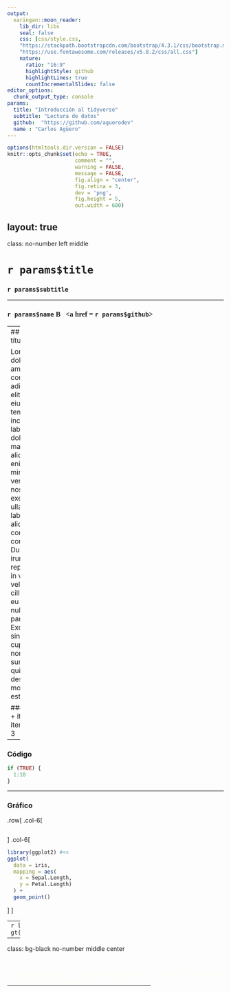 ```yaml
---
output:
  xaringan::moon_reader:
    lib_dir: libs
    seal: false
    css: [css/style.css,
    "https://stackpath.bootstrapcdn.com/bootstrap/4.3.1/css/bootstrap.min.css",
    "https://use.fontawesome.com/releases/v5.8.2/css/all.css"]
    nature:
      ratio: "16:9"
      highlightStyle: github
      highlightLines: true
      countIncrementalSlides: false
editor_options: 
  chunk_output_type: console
params:
  title: "Introducción al tidyverse"
  subtitle: "Lectura de datos"
  github:  "https://github.com/aguerodev"
  name : "Carlos Agüero"
---
```



```r
options(htmltools.dir.version = FALSE)
knitr::opts_chunk$set(echo = TRUE,
                      comment = "",
                      warning = FALSE,
                      message = FALSE,
                      fig.align = "center",
                      fig.retina = 3,
                      dev = 'png',
                      fig.height = 5,
                      out.width = 600)
```

layout: true
---
class: no-number left middle

# `r params$title`
### `r params$subtitle`

<hr>
<h3 style = "font-family: 'Just Another Hand', cursive;">
`r params$name` B &nbsp; <a href = `r params$github`><i class="fab fa-github blue"></i></a>
</h3> 

---
## Soy un título

Lorem ipsum dolor sit amet, consectetur adipiscing elit, sed do eiusmod tempor incididunt ut labore et dolore magna aliqua. Ut enim ad minim veniam, quis nostrud exercitation ullamco laboris nisi ut aliquip ex ea commodo consequat. Duis aute irure dolor in reprehenderit in voluptate velit esse cillum dolore eu fugiat nulla pariatur. Excepteur sint occaecat cupidatat non proident, sunt in culpa qui officia deserunt mollit anim id est laborum.

### Una lista
+ item 1
+ item 2
+ item 3

---

### Código

```r
if (TRUE) {
  1:10
}
```

---

### Gráfico

.row[
.col-6[
```r

```

]
.col-6[
```r
library(ggplot2) #<<
ggplot(
  data = iris,
  mapping = aes(
    x = Sepal.Length,
    y = Petal.Length)
  ) +
  geom_point()
```

]
]

---
```r
library(gt)
gt(head(iris))
```

---
class: bg-black no-number middle center
<center>
<i class="fab fa-creative-commons fa-8x"></i>
<i class="fab fa-creative-commons-by fa-8x"></i>
<i class="fab fa-creative-commons-nc fa-8x"></i>
</center>
<br>
<h3 style = "color:#fffdf9;">
Esta presentación se encuentra bajo los términos de la licencia 
<br>
<a  href="https://creativecommons.org/licenses/by-nc/4.0/">
<strong style = "color:#fffdf9;">Atribución-NoComercial 4.0 Internacional</strong>
</a>
<h3>
